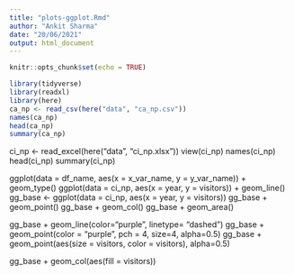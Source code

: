 ```yaml
---
title: "plots-ggplot.Rmd"
author: "Ankit Sharma"
date: "20/06/2021"
output: html_document
---
```


```r
knitr::opts_chunk$set(echo = TRUE)
```


```r
library(tidyverse)
library(readxl)
library(here)
ca_np <- read_csv(here("data", "ca_np.csv"))
names(ca_np)
head(ca_np)
summary(ca_np)
```

ci_np <- read_excel(here("data", "ci_np.xlsx"))
view(ci_np)
names(ci_np)
head(ci_np)
summary(ci_np)

ggplot(data = df_name, aes(x = x_var_name, y = y_var_name)) +
  geom_type()
ggplot(data = ci_np, aes(x = year, y = visitors)) +
  geom_line()
gg_base <- ggplot(data = ci_np, aes(x = year, y = visitors))
gg_base + geom_point()
gg_base + geom_col()
gg_base + geom_area()

gg_base + geom_line(color="purple", linetype= "dashed")
gg_base + geom_point(color = "purple", pch = 4, size=4, alpha=0.5)
gg_base + geom_point(aes(size = visitors, color = visitors), alpha=0.5)

gg_base + geom_col(aes(fill = visitors))



